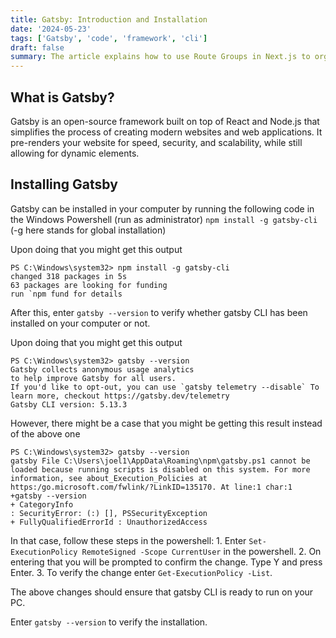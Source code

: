 ```yaml
---
title: Gatsby: Introduction and Installation
date: '2024-05-23'
tags: ['Gatsby', 'code', 'framework', 'cli']
draft: false
summary: The article explains how to use Route Groups in Next.js to organize your application's pages. This lets you create different layouts for different sections of your website, making your code easier to manage and maintain.
---
```

## What is Gatsby?

Gatsby is an open-source framework built on top of React and Node.js that 
simplifies the process of creating modern websites and web applications.
It pre-renders your website for speed, security, and scalability, while 
still allowing for dynamic elements.

## Installing Gatsby

Gatsby can be installed in your computer by running the following 
code in the Windows Powershell (run as administrator)
`npm install -g gatsby-cli`
(-g here stands for global installation)

Upon doing that you might get this output
```
PS C:\Windows\system32> npm install -g gatsby-cli
changed 318 packages in 5s
63 packages are looking for funding
run `npm fund for details
```

After this, enter `gatsby --version` to verify whether gatsby CLI has been installed on your computer or not.

Upon doing that you might get this output
```
PS C:\Windows\system32> gatsby --version
Gatsby collects anonymous usage analytics
to help improve Gatsby for all users.
If you'd like to opt-out, you can use `gatsby telemetry --disable` To learn more, checkout https://gatsby.dev/telemetry
Gatsby CLI version: 5.13.3
```
However, there might be a case that you might be getting this result instead of the above one
```
PS C:\Windows\system32> gatsby --version
gatsby File C:\Users\joel1\AppData\Roaming\npm\gatsby.ps1 cannot be loaded because running scripts is disabled on this system. For more information, see about_Execution_Policies at https:/go.microsoft.com/fwlink/?LinkID=135170. At line:1 char:1
+gatsby --version
+ CategoryInfo
: SecurityError: (:) [], PSSecurityException
+ FullyQualifiedErrorId : UnauthorizedAccess
```
In that case, follow these steps in the powershell:
    1. Enter `Set-ExecutionPolicy RemoteSigned -Scope CurrentUser` in the powershell.
    2. On entering that you will be prompted to confirm the change. Type Y and press Enter.
    3. To verify the change enter `Get-ExecutionPolicy -List`.

The above changes should ensure that gatsby CLI is ready to run on your PC. 

Enter `gatsby --version` to verify the installation.